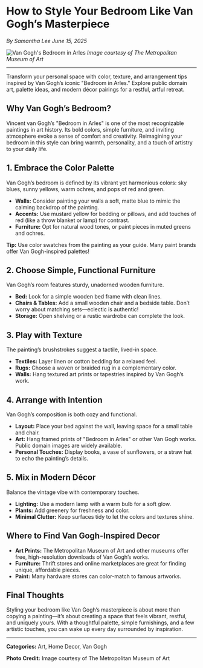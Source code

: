 # How to Style Your Bedroom Like Van Gogh’s Masterpiece

*By Samantha Lee*
*June 15, 2025*

![Van Gogh's Bedroom in Arles](https://images.metmuseum.org/CRDImages/ep/original/DT1567.jpg)
_Image courtesy of The Metropolitan Museum of Art_

---

Transform your personal space with color, texture, and arrangement tips inspired by Van Gogh’s iconic "Bedroom in Arles." Explore public domain art, palette ideas, and modern décor pairings for a restful, artful retreat.

## Why Van Gogh’s Bedroom?

Vincent van Gogh’s "Bedroom in Arles" is one of the most recognizable paintings in art history. Its bold colors, simple furniture, and inviting atmosphere evoke a sense of comfort and creativity. Reimagining your bedroom in this style can bring warmth, personality, and a touch of artistry to your daily life.

## 1. Embrace the Color Palette

Van Gogh’s bedroom is defined by its vibrant yet harmonious colors: sky blues, sunny yellows, warm ochres, and pops of red and green.

- **Walls:** Consider painting your walls a soft, matte blue to mimic the calming backdrop of the painting.
- **Accents:** Use mustard yellow for bedding or pillows, and add touches of red (like a throw blanket or lamp) for contrast.
- **Furniture:** Opt for natural wood tones, or paint pieces in muted greens and ochres.

**Tip:** Use color swatches from the painting as your guide. Many paint brands offer Van Gogh-inspired palettes!

## 2. Choose Simple, Functional Furniture

Van Gogh’s room features sturdy, unadorned wooden furniture.

- **Bed:** Look for a simple wooden bed frame with clean lines.
- **Chairs & Tables:** Add a small wooden chair and a bedside table. Don’t worry about matching sets—eclectic is authentic!
- **Storage:** Open shelving or a rustic wardrobe can complete the look.

## 3. Play with Texture

The painting’s brushstrokes suggest a tactile, lived-in space.

- **Textiles:** Layer linen or cotton bedding for a relaxed feel.
- **Rugs:** Choose a woven or braided rug in a complementary color.
- **Walls:** Hang textured art prints or tapestries inspired by Van Gogh’s work.

## 4. Arrange with Intention

Van Gogh’s composition is both cozy and functional.

- **Layout:** Place your bed against the wall, leaving space for a small table and chair.
- **Art:** Hang framed prints of "Bedroom in Arles" or other Van Gogh works. Public domain images are widely available.
- **Personal Touches:** Display books, a vase of sunflowers, or a straw hat to echo the painting’s details.

## 5. Mix in Modern Décor

Balance the vintage vibe with contemporary touches.

- **Lighting:** Use a modern lamp with a warm bulb for a soft glow.
- **Plants:** Add greenery for freshness and color.
- **Minimal Clutter:** Keep surfaces tidy to let the colors and textures shine.

## Where to Find Van Gogh-Inspired Decor

- **Art Prints:** The Metropolitan Museum of Art and other museums offer free, high-resolution downloads of Van Gogh’s works.
- **Furniture:** Thrift stores and online marketplaces are great for finding unique, affordable pieces.
- **Paint:** Many hardware stores can color-match to famous artworks.

## Final Thoughts

Styling your bedroom like Van Gogh’s masterpiece is about more than copying a painting—it’s about creating a space that feels vibrant, restful, and uniquely yours. With a thoughtful palette, simple furnishings, and a few artistic touches, you can wake up every day surrounded by inspiration.

---

**Categories:** Art, Home Decor, Van Gogh

**Photo Credit:** Image courtesy of The Metropolitan Museum of Art
